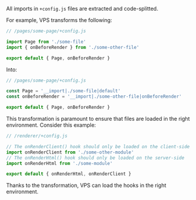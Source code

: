 All imports in `+config.js` files are extracted and code-splitted.

For example, VPS transforms the following:

```js
// /pages/some-page/+config.js

import Page from './some-file'
import { onBeforeRender } from './some-other-file'

export default { Page, onBeforeRender }
```

Into:

```js
// /pages/some-page/+config.js

const Page = '__import|./some-file|default'
const onBeforeRender = '__import|./some-other-file|onBeforeRender'

export default { Page, onBeforeRender }
```

This transformation is paramount to ensure that files are loaded in the right environment. Consider this example:

```js
// /renderer/+config.js

// The onRenderClient() hook should only be loaded on the client-side
import onRenderClient from './some-other-module'
// The onRenderHtml() hook should only be loaded on the server-side
import onRenderHtml from './some-module'

export default { onRenderHtml, onRenderClient }
```

Thanks to the transformation, VPS can load the hooks in the right environment.
